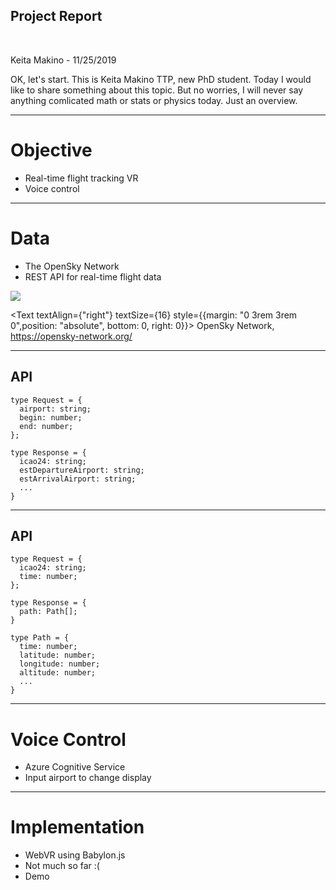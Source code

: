 
## Project Report

<br />

Keita Makino - 11/25/2019

<Notes>
  OK, let's start. This is Keita Makino TTP, new PhD student. Today I would like
  to share something about this topic. But no worries, I will never say anything
  comlicated math or stats or physics today. Just an overview.
</Notes>

---

# Objective

- Real-time flight tracking VR
- Voice control

---

# Data

- The OpenSky Network
- REST API for real-time flight data

<Appear>
  <img src={require('../assets/1.png')} width={'100%'} />
</Appear>

<Text textAlign={"right"} textSize={16} style={{margin: "0 3rem 3rem 0",position: "absolute", bottom: 0, right: 0}}>
  OpenSky Network, https://opensky-network.org/
</Text>

---

## API

    type Request = {
      airport: string;
      begin: number;
      end: number;
    };

    type Response = {
      icao24: string;
      estDepartureAirport: string;
      estArrivalAirport: string;
      ...
    }

---

## API

    type Request = {
      icao24: string;
      time: number;
    };

    type Response = {
      path: Path[];
    }

    type Path = {
      time: number;
      latitude: number;
      longitude: number;
      altitude: number;
      ...
    }

---

# Voice Control

- Azure Cognitive Service
- Input airport to change display

---

# Implementation

- WebVR using Babylon.js
- Not much so far :(
- Demo
